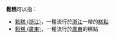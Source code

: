'''鬆糕'''可以指：
* [[鬆糕_(浙江)|鬆糕 (浙江)]]，一種流行於[[浙江|浙江]]一帶的[[糕點|糕點]]
* [[鬆糕_(廣東)|鬆糕 (廣東)]]，一種流行於[[廣東|廣東]]的糕點
{{disambig|Cat=二字作品消歧義}}